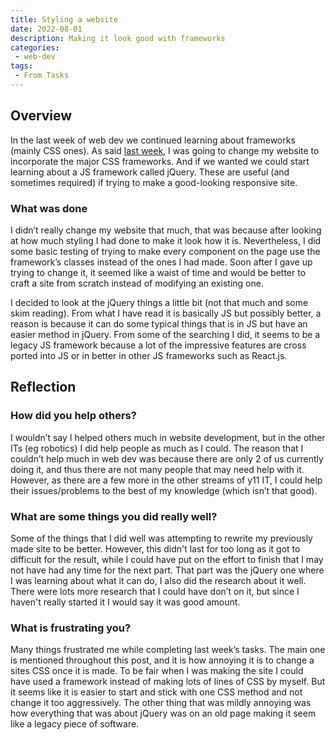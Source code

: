 ```yaml
---
title: Styling a website
date: 2022-08-01
description: Making it look good with frameworks
categories:
 - web-dev
tags:
 - From Tasks
---
```


## Overview

In the last week of web dev we continued learning about frameworks (mainly CSS ones). As said [last week](/p/css-frameworks), I was going to change my website to incorporate the major CSS frameworks. And if we wanted we could start learning about a JS framework called jQuery. These are useful (and sometimes required) if trying to make a good-looking responsive site.

### What was done

I didn’t really change my website that much, that was because after looking at how much styling I had done to make it look how it is. Nevertheless, I did some basic testing of trying to make every component on the page use the framework’s classes instead of the ones I had made. Soon after I gave up trying to change it, it seemed like a waist of time and would be better to craft a site from scratch instead of modifying an existing one.

I decided to look at the jQuery things a little bit (not that much and some skim reading). From what I have read it is basically JS but possibly better, a reason is because it can do some typical things that is in JS but have an easier method in jQuery. From some of the searching I did, it seems to be a legacy JS framework because a lot of the impressive features are cross ported into JS or in better in other JS frameworks such as React.js.

## Reflection

### How did you help others?

I wouldn’t say I helped others much in website development, but in the other ITs (eg robotics) I did help people as much as I could. The reason that I couldn’t help much in web dev was because there are only 2 of us currently doing it, and thus there are not many people that may need help with it. However, as there are a few more in the other streams of y11 IT, I could help their issues/problems to the best of my knowledge (which isn’t that good).

### What are some things you did really well?

Some of the things that I did well was attempting to rewrite my previously made site to be better. However, this didn't last for too long as it got to difficult for the result, while I could have put on the effort to finish that I may not have had any time for the next part. That part was the jQuery one where I was learning about what it can do, I also did the research about it well. There were lots more research that I could have don’t on it, but since I haven't really started it I would say it was good amount.

### What is frustrating you?

Many things frustrated me while completing last week’s tasks. The main one is mentioned throughout this post, and it is how annoying it is to change a sites CSS once it is made. To be fair when I was making the site I could have used a framework instead of making lots of lines of CSS by myself. But it seems like it is easier to start and stick with one CSS method and not change it too aggressively. The other thing that was mildly annoying was how everything that was about jQuery was on an old page making it seem like a legacy piece of software.
